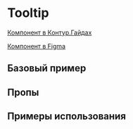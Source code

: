 
<Meta of={TooltipStories} />

# Tooltip

[Компонент в Контур.Гайдах](https://guides.kontur.ru/components/popup-elements/tooltip/)

[Компонент в Figma](https://www.figma.com/file/87ScqxPzJpF9DcVBNYWOjM/%E2%9A%A1-Kontur-UI-Modern-Layout?node-id=230%3A5039)

<Description />

## Базовый пример

<Primary />

## Пропы

<Controls />

## Примеры использования

<Stories />
